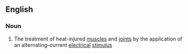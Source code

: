 ==English==

===Noun===
{{en-noun|head=[[interferential]] [[stimulation]]|-}}

# {{lb|en|medicine}} The treatment of heat-injured [[muscle]]s and [[joint]]s by the application of an alternating-current [[electrical]] [[stimulus]]